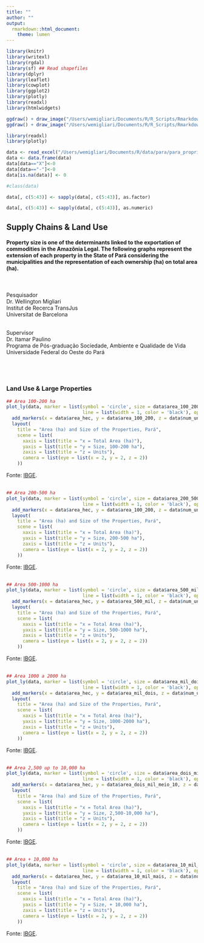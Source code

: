 ```yaml
---
title: ""
author: ""
output:
  rmarkdown::html_document:
    theme: lumen
---
```



```r

library(knitr)
library(writexl)
library(rgdal)
library(sf) ## Read shapefiles
library(dplyr)
library(leaflet)
library(cowplot)
library(ggplot2)
library(plotly)
library(readxl)
library(htmlwidgets)

```

```r

ggdraw() + draw_image("/Users/wemigliari/Documents/R/R_Scripts/Rmarkdown/para/images/logo_ufopa.png")
ggdraw() + draw_image("/Users/wemigliari/Documents/R/R_Scripts/Rmarkdown/para/images/logo_programa_pos.png")


```


```r

library(readxl)
library(plotly)

data <- read_excel("/Users/wemigliari/Documents/R/data/para/para_propriedades.xlsx")
data <- data.frame(data)
data[data=="X"]<-0
data[data=="-"]<-0
data[is.na(data)] <- 0

#class(data)

data[, c(5:43)] <- sapply(data[, c(5:43)], as.factor)

data[, c(5:43)] <- sapply(data[, c(5:43)], as.numeric)

```

## Supply Chains & Land Use
#### Property size is one of the determinants linked to the exportation of commodities in the Amazônia Legal. The following graphs represent the extension of each property in the State of Pará considering the municipalities and the representation of each ownership (ha) on total area (ha).

\
\
Pesquisador\
Dr. Wellington Migliari\
Institut de Recerca TransJus\
Universitat de Barcelona\

\
Supervisor\
Dr. Itamar Paulino\
Programa de Pós-graduação 
Sociedade, Ambiente e Qualidade de Vida\
Universidade Federal do Oeste do Pará\

\
\

## {.tabset}

### Land Use & Large Properties
```r

## Area 100-200 ha
plot_ly(data, marker = list(symbol = 'circle', size = data$area_100_200/3000, color = I(data$color),
                            line = list(width = 1, color = 'black'), opacity=0.5)) %>%
  add_markers(x = data$area_hec, y = data$area_100_200, z = data$num_unid_100_200, color = ~factor(data$State), showlegend = T)%>%
  layout(
    title = "Area (ha) and Size of the Properties, Pará",
    scene = list(
      xaxis = list(title = "x = Total Area (ha)"),
      yaxis = list(title = "y = Size, 100-200 ha"),
      zaxis = list(title = "z = Units"),
      camera = list(eye = list(x = 2, y = 2, z = 2))
    ))

```
Fonte: [IBGE](https://www.ibge.gov.br/estatisticas/economicas/agricultura-e-pecuaria/21814-2017-censo-agropecuario.html?edicao=21858&t=resultados).
\
\
```r

## Area 200-500 ha
plot_ly(data, marker = list(symbol = 'circle', size = data$area_200_500/4000, color = I(data$color),
                            line = list(width = 1, color = 'black'), opacity=0.5)) %>%
  add_markers(x = data$area_hec, y = data$area_100_200, z = data$num_unid_200_500, color = ~factor(data$State), showlegend = T)%>%
  layout(
    title = "Area (ha) and Size of the Properties, Pará",
    scene = list(
      xaxis = list(title = "x = Total Area (ha)"),
      yaxis = list(title = "y = Size, 200-500 ha"),
      zaxis = list(title = "z = Units"),
      camera = list(eye = list(x = 2, y = 2, z = 2))
    ))

```
Fonte: [IBGE](https://www.ibge.gov.br/estatisticas/economicas/agricultura-e-pecuaria/21814-2017-censo-agropecuario.html?edicao=21858&t=resultados).
\
\
```r

## Area 500-1000 ha
plot_ly(data, marker = list(symbol = 'circle', size = data$area_500_mil/4000, color = I(data$color),
                            line = list(width = 1, color = 'black'), opacity=0.5)) %>%
  add_markers(x = data$area_hec, y = data$area_500_mil, z = data$num_unid_500_mil, color = ~factor(data$State), showlegend = T)%>%
  layout(
    title = "Area (ha) and Size of the Properties, Pará",
    scene = list(
      xaxis = list(title = "x = Total Area (ha)"),
      yaxis = list(title = "y = Size, 500-1000 ha"),
      zaxis = list(title = "z = Units"),
      camera = list(eye = list(x = 2, y = 2, z = 2))
    ))

```
Fonte: [IBGE](https://www.ibge.gov.br/estatisticas/economicas/agricultura-e-pecuaria/21814-2017-censo-agropecuario.html?edicao=21858&t=resultados).
\
\
```r

## Area 1000 a 2000 ha
plot_ly(data, marker = list(symbol = 'circle', size = data$area_mil_dois/6000, color = I(data$color),
                            line = list(width = 1, color = 'black'), opacity=0.5)) %>%
  add_markers(x = data$area_hec, y = data$area_mil_dois, z = data$num_unid_mil_dois, color = ~factor(data$State), showlegend = T)%>%
  layout(
    title = "Area (ha) and Size of the Properties, Pará",
    scene = list(
      xaxis = list(title = "x = Total Area (ha)"),
      yaxis = list(title = "y = Size, 1000-2000 ha"),
      zaxis = list(title = "z = Units"),
      camera = list(eye = list(x = 2, y = 2, z = 2))
    ))

```
Fonte: [IBGE](https://www.ibge.gov.br/estatisticas/economicas/agricultura-e-pecuaria/21814-2017-censo-agropecuario.html?edicao=21858&t=resultados).
\
\
```r

## Area 2,500 up to 10,000 ha
plot_ly(data, marker = list(symbol = 'circle', size = data$area_dois_mil_meio_10/10000, color = I(data$color),
                            line = list(width = 1, color = 'black'), opacity=0.5)) %>%
  add_markers(x = data$area_hec, y = data$area_dois_mil_meio_10, z = data$num_unid_dois_mil_meio_10, color = ~factor(data$State), showlegend = T)%>%
  layout(
    title = "Area (ha) and Size of the Properties, Pará",
    scene = list(
      xaxis = list(title = "x = Total Area (ha)"),
      yaxis = list(title = "y = Size, 2,500-10,000 ha"),
      zaxis = list(title = "z = Units"),
      camera = list(eye = list(x = 2, y = 2, z = 2))
    ))

```
Fonte: [IBGE](https://www.ibge.gov.br/estatisticas/economicas/agricultura-e-pecuaria/21814-2017-censo-agropecuario.html?edicao=21858&t=resultados).
\
\
```r

## Area + 10,000 ha
plot_ly(data, marker = list(symbol = 'circle', size = data$area_10_mil_mais/10000, color = I(data$color),
                            line = list(width = 1, color = 'black'), opacity=0.5)) %>%
  add_markers(x = data$area_hec, y = data$area_10_mil_mais, z = data$num_unid_10_mil_mais, color = ~factor(data$State), showlegend = T)%>%
  layout(
    title = "Area (ha) and Size of the Properties, Pará",
    scene = list(
      xaxis = list(title = "x = Total Area (ha)"),
      yaxis = list(title = "y = Size, + 10,000 ha"),
      zaxis = list(title = "z = Units"),
      camera = list(eye = list(x = 2, y = 2, z = 2))
    ))

```
Fonte: [IBGE](https://www.ibge.gov.br/estatisticas/economicas/agricultura-e-pecuaria/21814-2017-censo-agropecuario.html?edicao=21858&t=resultados).
\
\